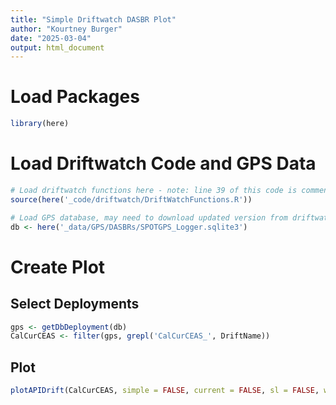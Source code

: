 ```yaml
---
title: "Simple Driftwatch DASBR Plot"
author: "Kourtney Burger"
date: "2025-03-04"
output: html_document
---
```

# Load Packages
```r
library(here)
```

# Load Driftwatch Code and GPS Data
```r
# Load driftwatch functions here - note: line 39 of this code is commented out. That only works if full driftwatch directory is saved to this repo but it is not needed for this purpose
source(here('_code/driftwatch/DriftWatchFunctions.R'))

# Load GPS database, may need to download updated version from driftwatch google drive if new drifts aren't included
db <- here('_data/GPS/DASBRs/SPOTGPS_Logger.sqlite3')
```

# Create Plot
## Select Deployments
```r
gps <- getDbDeployment(db)
CalCurCEAS <- filter(gps, grepl('CalCurCEAS_', DriftName))
```

## Plot
```r
plotAPIDrift(CalCurCEAS, simple = FALSE, current = FALSE, sl = FALSE, wca = FALSE, filename = "CalCurCEAS_DriftWatch_Plot.png")
```

